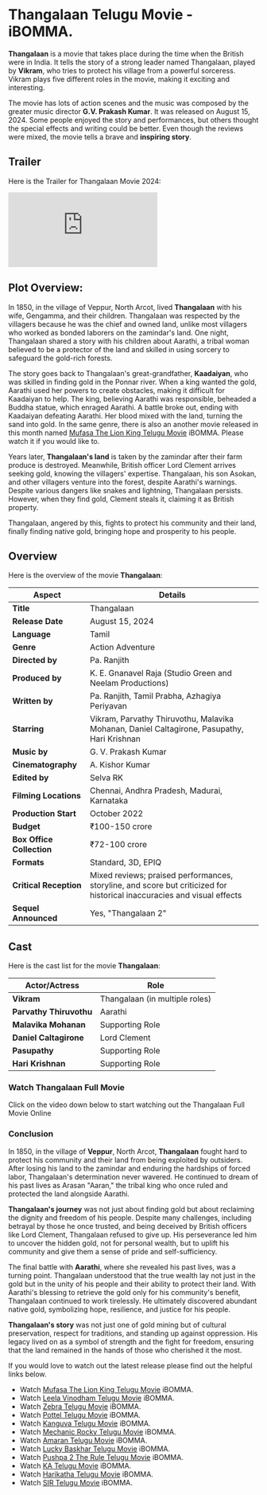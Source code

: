 


# Thangalaan Telugu Movie - iBOMMA.

**Thangalaan** is a movie that takes place during the time when the British were in India. It tells the story of a strong leader named Thangalaan, played by **Vikram**, who tries to protect his village from a powerful sorceress. Vikram plays five different roles in the movie, making it exciting and interesting.

The movie has lots of action scenes and the music was composed by the greater music director **G.V. Prakash Kumar**. It was released on August 15, 2024. Some people enjoyed the story and performances, but others thought the special effects and writing could be better. Even though the reviews were mixed, the movie tells a brave and **inspiring story**.

<MDXImage
  src={SEO_OBJ.THANGALAAN.featuredImage}
  alt={SEO_OBJ.THANGALAAN.featuredImageAltText}
  title={SEO_OBJ.THANGALAAN.featuredImageAltText}
  extraStyling=" !h-96 max-w-[380px] lg:min-h-[400px] lg:h-auto lg:w-2/5 m-auto"
/>

## Trailer

Here is the Trailer for Thangalaan Movie 2024:

<iframe
  src="https://www.youtube.com/embed/Nt2czQKPD3I?si=6VM5qmtwTTWXM8dx"
  title="Thangalaan Telugu Trailer"
  frameborder="0"
  allow="accelerometer; autoplay; clipboard-write; encrypted-media; gyroscope; picture-in-picture; web-share"
  referrerpolicy="strict-origin-when-cross-origin"
  allowfullscreen
  className="w-full h-[300px] lg:min-h-[500px]"
></iframe>

## Plot Overview:

In 1850, in the village of Veppur, North Arcot, lived **Thangalaan** with his wife, Gengamma, and their children. Thangalaan was respected by the villagers because he was the chief and owned land, unlike most villagers who worked as bonded laborers on the zamindar's land. One night, Thangalaan shared a story with his children about Aarathi, a tribal woman believed to be a protector of the land and skilled in using sorcery to safeguard the gold-rich forests.

The story goes back to Thangalaan's great-grandfather, **Kaadaiyan**, who was skilled in finding gold in the Ponnar river. When a king wanted the gold, Aarathi used her powers to create obstacles, making it difficult for Kaadaiyan to help. The king, believing Aarathi was responsible, beheaded a Buddha statue, which enraged Aarathi. A battle broke out, ending with Kaadaiyan defeating Aarathi. Her blood mixed with the land, turning the sand into gold. In the same genre, there is also an another movie released in this month named [Mufasa The Lion King Telugu Movie](https://www.abomma.com/Mufasa-The-Lion-King "Mufasa The Lion King telugu movie") iBOMMA. Please watch it if you would like to.

Years later, **Thangalaan's land** is taken by the zamindar after their farm produce is destroyed. Meanwhile, British officer Lord Clement arrives seeking gold, knowing the villagers' expertise. Thangalaan, his son Asokan, and other villagers venture into the forest, despite Aarathi's warnings. Despite various dangers like snakes and lightning, Thangalaan persists. However, when they find gold, Clement steals it, claiming it as British property.

Thangalaan, angered by this, fights to protect his community and their land, finally finding native gold, bringing hope and prosperity to his people.

## Overview

Here is the overview of the movie **Thangalaan**:

| **Aspect**                | **Details**                                                                                                             |
| ------------------------- | ----------------------------------------------------------------------------------------------------------------------- |
| **Title**                 | Thangalaan                                                                                                              |
| **Release Date**          | August 15, 2024                                                                                                         |
| **Language**              | Tamil                                                                                                                   |
| **Genre**                 | Action Adventure                                                                                                        |
| **Directed by**           | Pa. Ranjith                                                                                                             |
| **Produced by**           | K. E. Gnanavel Raja (Studio Green and Neelam Productions)                                                               |
| **Written by**            | Pa. Ranjith, Tamil Prabha, Azhagiya Periyavan                                                                           |
| **Starring**              | Vikram, Parvathy Thiruvothu, Malavika Mohanan, Daniel Caltagirone, Pasupathy, Hari Krishnan                             |
| **Music by**              | G. V. Prakash Kumar                                                                                                     |
| **Cinematography**        | A. Kishor Kumar                                                                                                         |
| **Edited by**             | Selva RK                                                                                                                |
| **Filming Locations**     | Chennai, Andhra Pradesh, Madurai, Karnataka                                                                             |
| **Production Start**      | October 2022                                                                                                            |
| **Budget**                | ₹100-150 crore                                                                                                          |
| **Box Office Collection** | ₹72-100 crore                                                                                                           |
| **Formats**               | Standard, 3D, EPIQ                                                                                                      |
| **Critical Reception**    | Mixed reviews; praised performances, storyline, and score but criticized for historical inaccuracies and visual effects |
| **Sequel Announced**      | Yes, "Thangalaan 2"                                                                                                     |

## Cast

Here is the cast list for the movie **Thangalaan**:

| **Actor/Actress**       | **Role**                       |
| ----------------------- | ------------------------------ |
| **Vikram**              | Thangalaan (in multiple roles) |
| **Parvathy Thiruvothu** | Aarathi                        |
| **Malavika Mohanan**    | Supporting Role                |
| **Daniel Caltagirone**  | Lord Clement                   |
| **Pasupathy**           | Supporting Role                |
| **Hari Krishnan**       | Supporting Role                |

### Watch Thangalaan Full Movie

Click on the video down below to start watching out the Thangalaan Full Movie Online

<VideoFrame url={SEO_OBJ.THANGALAAN.relativeURL} />

### Conclusion

In 1850, in the village of **Veppur**, North Arcot, **Thangalaan** fought hard to protect his community and their land from being exploited by outsiders. After losing his land to the zamindar and enduring the hardships of forced labor, Thangalaan's determination never wavered. He continued to dream of his past lives as Arasan "Aaran," the tribal king who once ruled and protected the land alongside Aarathi.

**Thangalaan's journey** was not just about finding gold but about reclaiming the dignity and freedom of his people. Despite many challenges, including betrayal by those he once trusted, and being deceived by British officers like Lord Clement, Thangalaan refused to give up. His perseverance led him to uncover the hidden gold, not for personal wealth, but to uplift his community and give them a sense of pride and self-sufficiency.

The final battle with **Aarathi**, where she revealed his past lives, was a turning point. Thangalaan understood that the true wealth lay not just in the gold but in the unity of his people and their ability to protect their land. With Aarathi's blessing to retrieve the gold only for his community's benefit, Thangalaan continued to work tirelessly. He ultimately discovered abundant native gold, symbolizing hope, resilience, and justice for his people.

**Thangalaan's story** was not just one of gold mining but of cultural preservation, respect for traditions, and standing up against oppression. His legacy lived on as a symbol of strength and the fight for freedom, ensuring that the land remained in the hands of those who cherished it the most.

If you would love to watch out the latest release please find out the helpful links below.

- Watch [Mufasa The Lion King Telugu Movie](https://www.abomma.com/Mufasa-The-Lion-King "Mufasa The Lion King telugu movie") iBOMMA.
- Watch [Leela Vinodham Telugu Movie](https://www.abomma.com/leela-vinodham "Leela Vinodham Telugu movie") iBOMMA.
- Watch [Zebra Telugu Movie](https://www.abomma.com/zebra-telugu-movie "zebra telugu movie") iBOMMA.
- Watch [Pottel Telugu Movie](https://www.abomma.com/pottel "Pottel telugu movie") iBOMMA.
- Watch [Kanguva Telugu Movie](https://www.abomma.com/Kanguva "Kanguva telugu movie") iBOMMA.
- Watch [Mechanic Rocky Telugu Movie](https://www.abomma.com/Mechanic-Rocky "Mechanic Rocky telugu movie") iBOMMA.
- Watch [Amaran Telugu Movie](https://www.abomma.com/Amaran "Amaran telugu movie") iBOMMA.
- Watch [Lucky Baskhar Telugu Movie](https://www.abomma.com/Lucky-Baskhar "Lucky Baskhar telugu movie") iBOMMA.
- Watch [Pushpa 2 The Rule Telugu Movie](https://www.abomma.com/pushpa-2-the-rule "Pushpa 2 The Rule telugu movie") iBOMMA.
- Watch [KA Telugu Movie](https://www.abomma.com/KA "KA telugu movie") iBOMMA.
- Watch [Harikatha Telugu Movie](https://www.abomma.com/Harikatha "Harikatha telugu movie") iBOMMA.
- Watch [SIR Telugu Movie](https://www.abomma.com/sir-telugu-movie "Sir telugu movie") iBOMMA.
